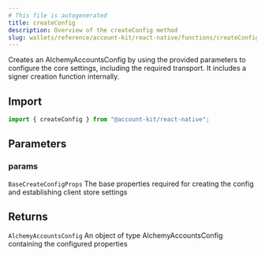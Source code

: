 ```yaml
---
# This file is autogenerated
title: createConfig
description: Overview of the createConfig method
slug: wallets/reference/account-kit/react-native/functions/createConfig
---
```


Creates an AlchemyAccountsConfig by using the provided parameters to configure the core settings, including the required transport. It includes a signer creation function internally.

## Import

```ts
import { createConfig } from "@account-kit/react-native";
```

## Parameters

### params

`BaseCreateConfigProps`
The base properties required for creating the config and establishing client store settings

## Returns

`AlchemyAccountsConfig`
An object of type AlchemyAccountsConfig containing the configured properties
